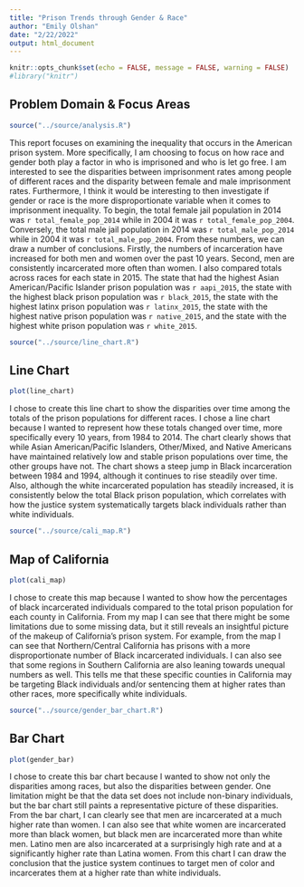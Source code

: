 ```yaml
---
title: "Prison Trends through Gender & Race"
author: "Emily Olshan"
date: "2/22/2022"
output: html_document
---
```


```r
knitr::opts_chunk$set(echo = FALSE, message = FALSE, warning = FALSE)
#library("knitr")
```

## Problem Domain & Focus Areas

```r
source("../source/analysis.R")
```

This report focuses on examining the inequality that occurs in the American prison system. More specifically, I am choosing to focus on how race and gender both play a factor in who is imprisoned and who is let go free. I am interested to see the disparities between imprisonment rates among people of different races and the disparity between female and male imprisonment rates. Furthermore, I think it would be interesting to then investigate if gender or race is the more disproportionate variable when it comes to imprisonment inequality. To begin, the total female jail population in 2014 was `r total_female_pop_2014` while in 2004 it was `r total_female_pop_2004`. Conversely, the total male jail population in 2014 was `r total_male_pop_2014` while in 2004 it was `r total_male_pop_2004`. From these numbers, we can draw a number of conclusions. Firstly, the numbers of incarceration have increased for both men and women over the past 10 years. Second, men are consistently incarcerated more often than women. I also compared totals across races for each state in 2015. The state that had the highest Asian American/Pacific Islander prison population was `r aapi_2015`, the state with the highest black prison population was `r black_2015`, the state with the highest latinx prison population was `r latinx_2015`, the state with the highest native prison population was `r native_2015`, and the state with the highest white prison population was `r white_2015`. 

```r
source("../source/line_chart.R")
```

## Line Chart 

```r
plot(line_chart)
```

I chose to create this line chart to show the disparities over time among the totals of the prison populations for different races. I chose a line chart because I wanted to represent how these totals changed over time, more specifically every 10 years, from 1984 to 2014. The chart clearly shows that while Asian American/Pacific Islanders, Other/Mixed, and Native Americans have maintained relatively low and stable prison populations over time, the other groups have not. The chart shows a steep jump in Black incarceration between 1984 and 1994, although it continues to rise steadily over time. Also, although the white incarcerated population has steadily increased, it is consistently below the total Black prison population, which correlates with how the justice system systematically targets black individuals rather than white individuals. 

```r
source("../source/cali_map.R")
```

## Map of California

```r
plot(cali_map)
```

I chose to create this map because I wanted to show how the percentages of black incarcerated individuals compared to the total prison population for each county in California. From my map I can see that there might be some limitations due to some missing data, but it still reveals an insightful picture of the makeup of California's prison system. For example, from the map I can see that Northern/Central California has prisons with a more disproportionate number of Black incarcerated individuals. I can also see that some regions in Southern California are also leaning towards unequal numbers as well. This tells me that these specific counties in California may be targeting Black individuals and/or sentencing them at higher rates than other races, more specifically white individuals. 

```r
source("../source/gender_bar_chart.R")
```

## Bar Chart

```r
plot(gender_bar)
```

I chose to create this bar chart because I wanted to show not only the disparities among races, but also the disparities between gender. One limitation might be that the data set does not include non-binary individuals, but the bar chart still paints a representative picture of these disparities. From the bar chart, I can clearly see that men are incarcerated at a much higher rate than women. I can also see that white women are incarcerated more than black women, but black men are incarcerated more than white men. Latino men are also incarcerated at a surprisingly high rate and at a significantly higher rate than Latina women. From this chart I can draw the conclusion that the justice system continues to target men of color and incarcerates them at a higher rate than white individuals.
